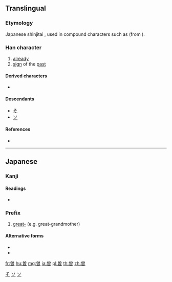 {{character info/new}}
{{also|曾}}
==Translingual==
{{ja-forms|曽|[[曾]]|[[曾]]}}

===Etymology===
Japanese shinjitai {{Han simp|曾}}, used in compound characters such as {{lang|ja|[[増]]}} (from {{lang|und|sc=Hani|増}}).

===Han character===
{{Han char|rn=72|rad=日|as=07|sn=11|four=|canj=CWA,XCWA|ids=⿳丷田日}}

# [[already]]
# [[sign]] of the [[past]]

====Derived characters====
* {{lang|ja|[[僧]] [[憎]] [[増]] [[層]] [[噌]]}} {{qualifier|Japanese shinjitai}}

====Descendants====
* [[そ]]
* [[ソ]]

====References====
* {{Han ref|kx=0503.021|hdz=21514.061|uh=66FD|ud=26365}}

[[Category:Han characters from which hiragana were derived|そ]]
[[Category:Han characters from which katakana were derived|ソ]]

----

==Japanese==

===Kanji===
{{ja-kanji|grade=c|rs=日07}}

====Readings====
* {{ja-readings|on=[[ぞ]] (zo), [[そう]] (sō), [[そ]] (so)|kun=[[かって]] (katte), [[すなわち]] (sunawachi)}}

===Prefix===
{{ja-pos|そう|prefix}}

# [[great-]] (e.g. great-grandmother)

====Alternative forms====
* {{l|ja|ひい}}
* {{l|ja|ひ}}

[[Category:Han characters from which katakana were derived|ソ]]

[[fr:曽]]
[[hu:曽]]
[[mg:曽]]
[[ja:曽]]
[[pl:曽]]
[[th:曽]]
[[zh:曽]]